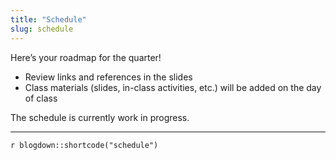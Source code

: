 ```yaml
---
title: "Schedule"
slug: schedule
---
```


Here's your roadmap for the quarter!

- <i class="fas fa-book-reader"></i> Review links and references in the slides
<!-- - <i class="fas fa-laptop-code"></i> Assignments are due by **11:59 PM** on the day they are due -->
- <i class="fas fa-chalkboard-teacher"></i> Class materials (slides, in-class activities, etc.) will be added on the day of class

The schedule is currently work in progress.

---

`r blogdown::shortcode("schedule")`
